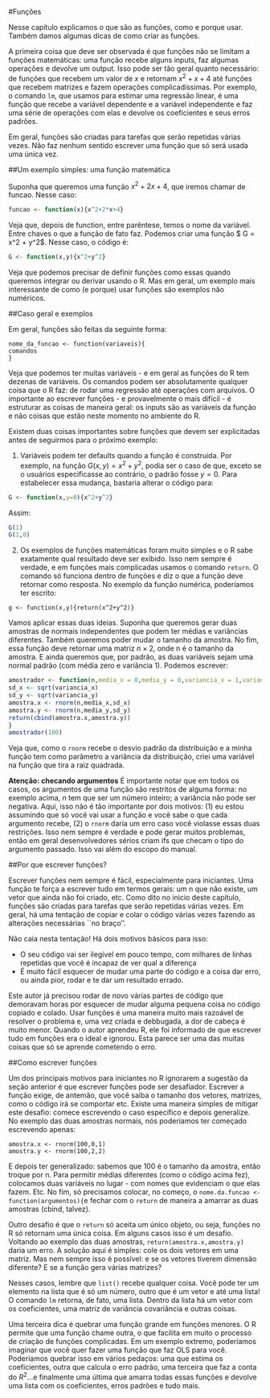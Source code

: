 #Funções

Nesse capítulo explicamos o que são as funções, como e porque usar. Também damos algumas dicas de como criar as funções.

A primeira coisa que deve ser observada é que funções não se limitam a funções matemáticas: uma função recebe alguns inputs, faz algumas operações e devolve um output. Isso pode ser tão geral quanto necessário: de funções que recebem um valor de $x$ e retornam $x^2+x+4$ até funções que recebem matrizes e fazem operações complicadíssimas. Por exemplo, o comando `lm`, que usamos para estimar uma regressão linear, é uma função que recebe a variável dependente e a variável independente e faz uma série de operações com elas e devolve os coeficientes e seus erros padrões.

Em geral, funções são criadas para tarefas que serão repetidas várias vezes. Não faz nenhum sentido escrever uma função que só será usada uma única vez.

##Um exemplo simples: uma função matemática

Suponha que queremos uma função $x^2+2x+4$, que iremos chamar de funcao. Nesse caso:

```{r}
funcao <- function(x){x^2+2*x+4}
```

Veja que, depois de function, entre parêntese, temos o nome da variável. Entre chaves o que a função de fato faz. Podemos criar uma função $ G = x^2 + y^2$. Nesse caso, o código é:

```{r}
G <- function(x,y){x^2+y^2}
```

Veja que podemos precisar de definir funções como essas quando queremos integrar ou derivar usando o R. Mas em geral, um exemplo mais interessante de como (e porque) usar funções são exemplos não numéricos. 

##Caso geral e exemplos

Em geral, funções são feitas da seguinte forma:

```
nome_da_funcao <- function(variaveis){
comandos
}
```

Veja que podemos ter muitas variáveis - e em geral as funções do R tem dezenas de variáveis. Os comandos podem ser absolutamente qualquer coisa que o R faz: de rodar uma regressão até operações com arquivos. O importante ao escrever funções - e provavelmente o mais difícil - é estruturar as coisas de maneira geral: os inputs são as variáveis da função e não coisas que estão neste momento no ambiente do R. 

Existem duas coisas importantes sobre funções que devem ser explicitadas antes de seguirmos para o próximo exemplo:

(@) Variáveis podem ter defaults quando a função é construída. Por exemplo, na função $G(x,y) = x^2+y^2$, podia ser o caso de que, exceto se o usuários especificasse ao contrário, o padrão fosse $y = 0$. Para estabelecer essa mudança, bastaria alterar o código para:

```{r}
G <- function(x,y=0){x^2+y^2}
```
Assim:

```{r}
G(1)
G(1,0)
```

(@) Os exemplos de funções matemáticas foram muito simples e o R sabe exatamente qual resultado deve ser exibido. Isso nem sempre é verdade, e em funções mais complicadas usamos o comando `return`. O comando só funciona dentro de funções e diz o que a função deve retornar como resposta. No exemplo da função numérica, poderíamos ter escrito: 
```
g <- function(x,y){return(x^2+y^2)}
```

Vamos aplicar essas duas ideias. Suponha que queremos gerar duas amostras de normais independentes que podem ter médias e variâncias diferentes. Também queremos poder mudar o tamanho da amostra. No fim, essa função deve retornar uma matriz $n \times 2$, onde n é o tamanho da amostra. E ainda queremos que, por padrão, as duas variáveis sejam uma normal padrão (com média zero e variância 1). Podemos escrever:

```{r}
amostrador <- function(n,media_x = 0,media_y = 0,variancia_x = 1,variancia_y = 1){
sd_x <- sqrt(variancia_x)
sd_y <- sqrt(variancia_y)
amostra.x <- rnorm(n,media_x,sd_x)
amostra.y <- rnorm(n,media_y,sd_y)
return(cbind(amostra.x,amostra.y))
}
amostrador(100)
```

Veja que, como o `rnorm` recebe o desvio padrão da distribuição e a minha função tem como parâmetro a variância da distribuição, criei uma variável na função que tira a raiz quadrada. 

**Atenção: checando argumentos**
É importante notar que em todos os casos, os argumentos de uma função são restritos de alguma forma: no exemplo acima, $n$ tem que ser um número inteiro; a variância não pode ser negativa. Aqui, isso não é tão importante por dois motivos: (1) eu estou assumindo que só você vai usar a função e você sabe o que cada argumento recebe, (2) o `rnorm` daria um erro caso você violasse essas duas restrições. Isso nem sempre é verdade e pode gerar muitos problemas, então em geral desenvolvedores sérios criam ifs que checam o tipo do argumento passado. Isso vai além do escopo do manual.

##Por que escrever funções?

Escrever funções nem sempre é fácil, especialmente para iniciantes. Uma função te força a escrever tudo em termos gerais: um n que não existe, um vetor que ainda não foi criado, etc. Como dito no inicio deste capítulo, funções são criadas para tarefas que serão repetidas várias vezes. Em geral, há uma tentação de copiar e colar o código várias vezes fazendo as alterações necessárias ``no braço''. 

Não caia nesta tentação! Há dois motivos básicos para isso:


* O seu código vai ser ilegível em pouco tempo, com milhares de linhas repetidas que você é incapaz de ver qual a diferença
* É muito fácil esquecer de mudar uma parte do código e a coisa dar erro, ou ainda pior, rodar e te dar um resultado errado.

Este autor já precisou rodar de novo várias partes de código que demoravam horas por esquecer de mudar alguma pequena coisa no código copiado e colado. Usar funções é uma maneira muito mais razoável de resolver o problema e, uma vez criada e debbugada, a dor de cabeça é muito menor. Quando o autor aprendeu R, ele foi informado de que escrever tudo em funções era o ideal e ignorou. Esta parece ser uma das muitas coisas que só se aprende cometendo o erro.

##Como escrever funções

Um dos principais motivos para iniciantes no R ignorarem a sugestão da seção anterior é que escrever funções pode ser desafiador. Escrever a função exige, de antemão, que você saiba o tamanho dos vetores, matrizes, como o código irá se comportar etc. Existe uma maneira simples de mitigar este desafio: comece escrevendo o caso específico e depois generalize. No exemplo das duas amostras normais, nós poderiamos ter começado escrevendo apenas:

```
amostra.x <- rnorm(100,0,1)
amostra.y <- rnorm(100,2,2)
```

E depois ter generalizado: sabemos que 100 é o tamanho da amostra, então troque por n. Para permitir médias diferentes (como o código acima fez), colocamos duas variáveis no lugar - com nomes que evidenciam o que elas fazem. Etc. No fim, só precisamos colocar, no começo, o `nome.da.funcao <- function(argumentos){`e fechar com o `return` de maneira a amarrar as duas amostras (cbind, talvez).   

Outro desafio é que o `return` só aceita um único objeto, ou seja, funções no R só retornam uma única coisa. Em alguns casos isso é um desafio. Voltando ao exemplo das duas amostras, `return(amostra.x,amostra.y)` daria um erro. A solução aqui é simples: cole os dois vetores em uma matriz. Mas nem sempre isso é possível: e se os vetores tiverem dimensão diferente? E se a função gera várias matrizes?

Nesses casos, lembre que `list()` recebe qualquer coisa. Você pode ter um elemento na lista que é só um número, outro que é um vetor e até uma lista! O comando `lm` retorna, de fato, uma lista. Dentro da lista há um vetor com os coeficientes, uma matriz de variância covariância e outras coisas. 

Uma terceira dica é quebrar uma função grande em funções menores. O R permite que uma função chame outra, o que facilita em muito o processo de criação de funções complicadas. Em um exemplo extremo, poderíamos imaginar que você quer fazer uma função que faz OLS para você. Poderiamos quebrar isso em vários pedaços: uma que estima os coeficientes, outra que calcula o erro padrão, uma terceira que faz a conta do $R^2$...e finalmente uma última que amarra todas essas funções e devolve uma lista com os coeficientes, erros padrões e tudo mais. 